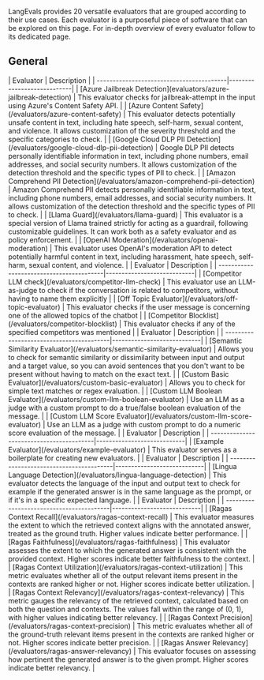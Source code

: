 LangEvals provides 20 versatile evaluators that are grouped according to their use cases.
Each evaluator is a purposeful piece of software that can be explored on this page. For in-depth overview of every evaluator follow to its dedicated page.

## General

<AccordionGroup>
  <Accordion title="Safety">
    | Evaluator                                | Description                |
    | -----------------------------------------|----------------------------|
    | [Azure Jailbreak Detection](evaluators/azure-jailbreak-detection) | This evaluator checks for jailbreak-attempt in the input using Azure's Content Safety API. |
    | [Azure Content Safety](/evaluators/azure-content-safety) | This evaluator detects potentially unsafe content in text, including hate speech, self-harm, sexual content, and violence. It allows customization of the severity threshold and the specific categories to check. |
    | [Google Cloud DLP PII Detection](/evaluators/google-cloud-dlp-pii-detection) | Google DLP PII detects personally identifiable information in text, including phone numbers, email addresses, and social security numbers. It allows customization of the detection threshold and the specific types of PII to check. |
    | [Amazon Comprehend PII Detection](/evaluators/amazon-comprehend-pii-detection) | Amazon Comprehend PII detects personally identifiable information in text, including phone numbers, email addresses, and social security numbers. It allows customization of the detection threshold and the specific types of PII to check. |
    | [Llama Guard](/evaluators/llama-guard) | This evaluator is a special version of Llama trained strictly for acting as a guardrail, following customizable guidelines. It can work both as a safety evaluator and as policy enforcement. |
    | [OpenAI Moderation](/evaluators/openai-moderation) | This evaluator uses OpenAI's moderation API to detect potentially harmful content in text, including harassment, hate speech, self-harm, sexual content, and violence. |
  </Accordion>
  <Accordion title="Policy">
    | Evaluator                                | Description                |
    | -----------------------------------------|----------------------------|
    | [Competitor LLM check](/evaluators/competitor-llm-check) | This evaluator use an LLM-as-judge to check if the conversation is related to competitors, without having to name them explicitly |
    | [Off Topic Evaluator](/evaluators/off-topic-evaluator) | This evaluator checks if the user message is concerning one of the allowed topics of the chatbot |
    | [Competitor Blocklist](/evaluators/competitor-blocklist) | This evaluator checks if any of the specified competitors was mentioned |
  </Accordion>
  <Accordion title="Custom">
    | Evaluator                                | Description                |
    | -----------------------------------------|----------------------------|
    | [Semantic Similarity Evaluator](/evaluators/semantic-similarity-evaluator) | Allows you to check for semantic similarity or dissimilarity between input and output and a target value, so you can avoid sentences that you don't want to be present without having to match on the exact text. |
    | [Custom Basic Evaluator](/evaluators/custom-basic-evaluator) | Allows you to check for simple text matches or regex evaluation. |
    | [Custom LLM Boolean Evaluator](/evaluators/custom-llm-boolean-evaluator) | Use an LLM as a judge with a custom prompt to do a true/false boolean evaluation of the message. |
    | [Custom LLM Score Evaluator](/evaluators/custom-llm-score-evaluator) | Use an LLM as a judge with custom prompt to do a numeric score evaluation of the message. |
  </Accordion>
  <Accordion title="Other">
    | Evaluator                                | Description                |
    | -----------------------------------------|----------------------------|
    | [Example Evaluator](/evaluators/example-evaluator) | This evaluator serves as a boilerplate for creating new evaluators. |
  </Accordion>
  <Accordion title="Quality">
    | Evaluator                                | Description                |
    | -----------------------------------------|----------------------------|
    | [Lingua Language Detection](/evaluators/lingua-language-detection) | This evaluator detects the language of the input and output text to check for example if the generated answer is in the same language as the prompt, or if it's in a specific expected language. |
  </Accordion>
  <Accordion title="Rag">
    | Evaluator                                | Description                |
    | -----------------------------------------|----------------------------|
    | [Ragas Context Recall](/evaluators/ragas-context-recall) | This evaluator measures the extent to which the retrieved context aligns with the annotated answer, treated as the ground truth. Higher values indicate better performance. |
    | [Ragas Faithfulness](/evaluators/ragas-faithfulness) | This evaluator assesses the extent to which the generated answer is consistent with the provided context. Higher scores indicate better faithfulness to the context. |
    | [Ragas Context Utilization](/evaluators/ragas-context-utilization) | This metric evaluates whether all of the output relevant items present in the contexts are ranked higher or not. Higher scores indicate better utilization. |
    | [Ragas Context Relevancy](/evaluators/ragas-context-relevancy) | This metric gauges the relevancy of the retrieved context, calculated based on both the question and contexts. The values fall within the range of (0, 1), with higher values indicating better relevancy. |
    | [Ragas Context Precision](/evaluators/ragas-context-precision) | This metric evaluates whether all of the ground-truth relevant items present in the contexts are ranked higher or not. Higher scores indicate better precision. |
    | [Ragas Answer Relevancy](/evaluators/ragas-answer-relevancy) | This evaluator focuses on assessing how pertinent the generated answer is to the given prompt. Higher scores indicate better relevancy. |
  </Accordion>
</AccordionGroup>
